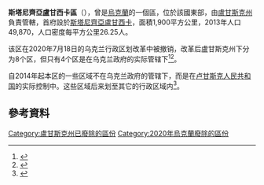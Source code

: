 {{Infobox settlement
| name                    = 斯塔尼齊亞盧甘西卡區
| native_name             = Станично-Луганський район
| native_name_lang        = uk
| settlement_type         = 旧[[区_(乌克兰)|区]]
| image_skyline           = 
| image_caption           = 
| image_flag              = Stanychno-Luhanskyj rayon prapor.png
| flag_size               = 115px
| image_shield            = Stanychno luganskiy rayon gerb.png
| shield_size             = 70px
| image_map               = StanichnoLuganskyi-Raion.png
| map_caption             = 斯塔尼齊亞盧甘西卡區在卢甘斯克州的位置
| coordinates             = {{coord|48|49|3|N|39|31|38|E|type:adm2nd_region:UA|display=inline,title}}
| subdivision_type        = 国家
| subdivision_name        = {{UKR}}
| subdivision_type1       = [[州_(烏克蘭)|州]]
| subdivision_name1       = [[盧甘斯克州|盧甘斯克州]]
| parts_type              = 行政区划
| parts_style             = coll
| p1                      =   0 — 市议会
| p2                      =   2 — 镇议会
| p3                      = 16 — 乡议会<br/><br/>
| p4                      = '''聚居点数量:'''<br/>  0 — 市
| p5                      =   {{nowrap|2 — 市级镇}}
| p6                      = 41 — 村
| p7                      =   6 — 乡级镇
| established_title1      = 建立
| established_date1      =  1923年
| established_title2      = 撤销
| established_date2       = 2020年7月18日
| seat_type               = [[行政中心|行政中心]]
| seat                    = [[斯塔尼齊亞盧甘西卡|斯塔尼齊亞盧甘西卡]]
| government_footnotes    =
| leader_party            = 
| leader_title            = 区长
| leader_name             = Yuriy Gladkyh
| leader_title1           = 
| leader_name1            = 
| unit_pref               = Metric<!-- or US or UK -->
| area_footnotes          = 
| area_total_km2          = 1900
| elevation_footnotes     = 
| elevation_m             = 
| population_footnotes    = 
| population_total        = {{decrease}} 46672
| population_as_of        = 2020
| population_density_km2  = auto
| timezone1               = [[欧洲东部时间|欧洲东部时间]]
| utc_offset1             = +02:00
| timezone1_DST           = [[欧洲东部夏令时间|欧洲东部夏令时间]]
| utc_offset1_DST         = +03:00
| postal_code_type        = 邮编
| postal_code             = 93600—93655
| area_code_type          = 电话区号
| area_code               = +380 6472
| iso_code                = 
| website                 = http://stn.loga.gov.ua
| footnotes               = 
}}
'''斯塔尼齊亞盧甘西卡區'''（{{lang-uk|Станично-Луганський район}}），曾是[[烏克蘭|烏克蘭]]的一個區，位於該國東部，由[[盧甘斯克州|盧甘斯克州]]負責管轄，首府設於[[斯塔尼齊亞盧甘西卡|斯塔尼齊亞盧甘西卡]]，面積1,900平方公里，2013年人口49,870，人口密度每平方公里26.25人。

该区在2020年7月18日的乌克兰行政区划改革中被撤销，改革后盧甘斯克州下分为8个区，但只有4个区是在乌克兰政府的实际管辖下<ref>{{Cite news|title=Про утворення та ліквідацію районів. Постанова Верховної Ради України № 807-ІХ.|url=http://www.golos.com.ua/article/333466|access-date=2020-10-03|date=2020-07-18|website=Голос України|language=uk|archive-date=2021-07-09|archive-url=https://web.archive.org/web/20210709121303/http://www.golos.com.ua/article/333466}}</ref><ref>{{cite web |title=Нові райони: карти + склад |date=2020-07-17 |url=https://www.minregion.gov.ua/press/news/novi-rajony-karty-sklad/ |publisher=Міністерство розвитку громад та територій України |language=uk |access-date=2022-05-19 |archive-date=2021-03-02 |archive-url=https://web.archive.org/web/20210302224321/https://www.minregion.gov.ua/press/news/novi-rajony-karty-sklad/ }}</ref>。

自2014年起本区的一些区域不在乌克兰政府的管辖下，而是在[[卢甘斯克人民共和国|卢甘斯克人民共和国]]的实际控制中。这些区域后来划至其它的行政区域内<ref name="lnr_population">{{cite web|url=http://gkslg.info/files/chisl_0915.pdf |title=Численность населения по состоянию на 1 октября 2015 года по Луганской Народной Республике|publisher=Luhansk People's Republic|language=ru|accessdate=2015-12-21|archive-url=https://web.archive.org/web/20160204211939/http://gkslg.info/files/chisl_0915.pdf |archive-date=2016-02-04|url-status=dead}}</ref>。

==參考資料==
{{Reflist}}

{{commonscat}}
{{normdaten}}
{{Luhansk-geo-stub}}

{{DEFAULTSORT:Станично-Луганський район}}
[[Category:盧甘斯克州已廢除的區份|Category:盧甘斯克州已廢除的區份]]
[[Category:2020年烏克蘭廢除的區份|Category:2020年烏克蘭廢除的區份]]